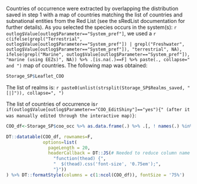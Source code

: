 
Countries of occurrence were extracted by overlapping the distribution saved in step 1 with a map of countries matching the list of countries and subnational entities from the Red List (see the sRedList documentation for further details). As you selected the species occurs in the system(s): `r outlog$Value[outlog$Parameter=="System_pref"]`, we used a `r c(ifelse(grepl("Terrestrial", outlog$Value[outlog$Parameter=="System_pref"]) | grepl("Freshwater", outlog$Value[outlog$Parameter=="System_pref"]), "terrestrial", NA), ifelse(grepl("Marine", outlog$Value[outlog$Parameter=="System_pref"]), "marine (using EEZs)", NA)) %>% .[is.na(.)==F] %>% paste(., collapse=" and ")` map of countries. The following map was obtained:

```r
Storage_SP$Leaflet_COO
```

The list of realms is: `r paste0(unlist(strsplit(Storage_SP$Realms_saved, "[|]")), collapse=", ")`

The list of countries of occurrence is`r if(outlog$Value[outlog$Parameter=="COO_EditShiny"]=="yes"){" (after it was manually edited through the interactive map)}`:

```r
COO_df<-Storage_SP$coo_occ %>% as.data.frame(.) %>% .[, ! names(.) %in% c("geometry", "Popup", "colour", "Domain", "Level0_occupied", "Level1_occupied", "lookup_SIS0")]

DT::datatable(COO_df, rownames=F,
              options=list(
                pageLength = 20,
                headerCallback = DT::JS(# Needed to reduce column name font
                  "function(thead) {",
                  "  $(thead).css('font-size', '0.75em');",
                  "}"))
) %>% DT::formatStyle(columns = c(1:ncol(COO_df)), fontSize = '75%')
```



